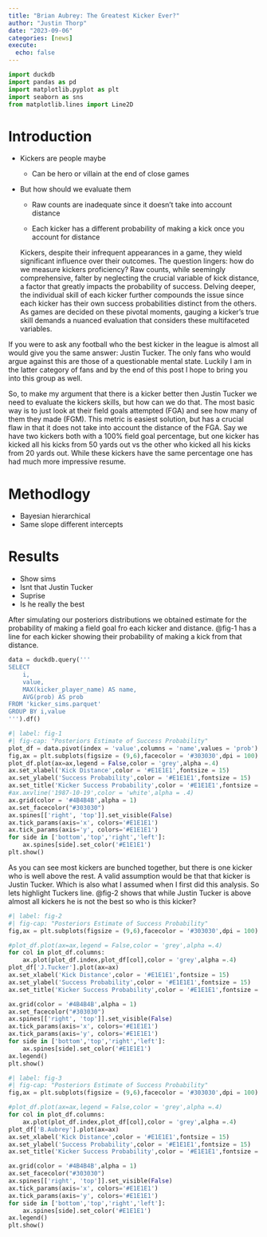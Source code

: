 ```yaml
---
title: "Brian Aubrey: The Greatest Kicker Ever?"
author: "Justin Thorp"
date: "2023-09-06"
categories: [news]
execute:
  echo: false
---
```


```python
import duckdb
import pandas as pd
import matplotlib.pyplot as plt
import seaborn as sns
from matplotlib.lines import Line2D
```

# Introduction

-   Kickers are people maybe

    -   Can be hero or villain at the end of close games

-   But how should we evaluate them

    -   Raw counts are inadequate since it doesn't take into account distance

    -   Each kicker has a different probability of making a kick once you account for distance

    Kickers, despite their infrequent appearances in a game, they wield significant influence over their outcomes. The question lingers: how do we measure kickers proficiency? Raw counts, while seemingly comprehensive, falter by neglecting the crucial variable of kick distance, a factor that greatly impacts the probability of success. Delving deeper, the individual skill of each kicker further compounds the issue since each kicker has their own success probabilities distinct from the others. As games are decided on these pivotal moments, gauging a kicker's true skill demands a nuanced evaluation that considers these multifaceted variables.

If you were to ask any football who the best kicker in the league is almost all would give you the same answer: Justin Tucker. The only fans who would argue against this are those of a questionable mental state. Luckily I am in the latter category of fans and by the end of this post I hope to bring you into this group as well.

So, to make my argument that there is a kicker better then Justin Tucker we need to evaluate the kickers skills, but how can we do that. The most basic way is to just look at their field goals attempted (FGA) and see how many of them they made (FGM). This metric is easiest solution, but has a crucial flaw in that it does not take into account the distance of the FGA. Say we have two kickers both with a 100% field goal percentage, but one kicker has kicked all his kicks from 50 yards out vs the other who kicked all his kicks from 20 yards out. While these kickers have the same percentage one has had much more impressive resume.

# Methodlogy

-   Bayesian hierarchical
-   Same slope different intercepts

# Results

-   Show sims
-   Isnt that Justin Tucker
-   Suprise
-   Is he really the best

After simulating our posteriors distributions we obtained estimate for the probability of making a field goal fro each kicker and distance. @fig-1 has a line for each kicker showing their probability of making a kick from that distance.

```python
data = duckdb.query('''
SELECT 
    i,
    value,
    MAX(kicker_player_name) AS name,
    AVG(prob) AS prob
FROM 'kicker_sims.parquet'
GROUP BY i,value
''').df()
```

```python
#| label: fig-1
#| fig-cap: "Posteriors Estimate of Success Probability"
plot_df = data.pivot(index = 'value',columns = 'name',values = 'prob')
fig,ax = plt.subplots(figsize = (9,6),facecolor = '#303030',dpi = 100)
plot_df.plot(ax=ax,legend = False,color = 'grey',alpha =.4)
ax.set_xlabel('Kick Distance',color = '#E1E1E1',fontsize = 15)
ax.set_ylabel('Success Probability',color = '#E1E1E1',fontsize = 15)
ax.set_title('Kicker Success Probability',color = '#E1E1E1',fontsize = 15)
#ax.axvline('1987-10-19',color = 'white',alpha = .4)
ax.grid(color = '#4B4B4B',alpha = 1)
ax.set_facecolor("#303030")
ax.spines[['right', 'top']].set_visible(False)
ax.tick_params(axis='x', colors='#E1E1E1')
ax.tick_params(axis='y', colors='#E1E1E1')
for side in ['bottom','top','right','left']:
    ax.spines[side].set_color('#E1E1E1')
plt.show()
```

As you can see most kickers are bunched together, but there is one kicker who is well above the rest. A valid assumption would be that that kicker is Justin Tucker. Which is also what I assumed when I first did this analysis. So lets highlight Tuckers line. @fig-2 shows that while Justin Tucker is above almost all kickers he is not the best so who is this kicker?

```python
#| label: fig-2
#| fig-cap: "Posteriors Estimate of Success Probability"
fig,ax = plt.subplots(figsize = (9,6),facecolor = '#303030',dpi = 100)

#plot_df.plot(ax=ax,legend = False,color = 'grey',alpha =.4)
for col in plot_df.columns:
    ax.plot(plot_df.index,plot_df[col],color = 'grey',alpha =.4)
plot_df['J.Tucker'].plot(ax=ax)
ax.set_xlabel('Kick Distance',color = '#E1E1E1',fontsize = 15)
ax.set_ylabel('Success Probability',color = '#E1E1E1',fontsize = 15)
ax.set_title('Kicker Success Probability',color = '#E1E1E1',fontsize = 15)

ax.grid(color = '#4B4B4B',alpha = 1)
ax.set_facecolor("#303030")
ax.spines[['right', 'top']].set_visible(False)
ax.tick_params(axis='x', colors='#E1E1E1')
ax.tick_params(axis='y', colors='#E1E1E1')
for side in ['bottom','top','right','left']:
    ax.spines[side].set_color('#E1E1E1')
ax.legend()
plt.show()
```


```python

#| label: fig-3
#| fig-cap: "Posteriors Estimate of Success Probability"
fig,ax = plt.subplots(figsize = (9,6),facecolor = '#303030',dpi = 100)

#plot_df.plot(ax=ax,legend = False,color = 'grey',alpha =.4)
for col in plot_df.columns:
    ax.plot(plot_df.index,plot_df[col],color = 'grey',alpha =.4)
plot_df['B.Aubrey'].plot(ax=ax)
ax.set_xlabel('Kick Distance',color = '#E1E1E1',fontsize = 15)
ax.set_ylabel('Success Probability',color = '#E1E1E1',fontsize = 15)
ax.set_title('Kicker Success Probability',color = '#E1E1E1',fontsize = 15)

ax.grid(color = '#4B4B4B',alpha = 1)
ax.set_facecolor("#303030")
ax.spines[['right', 'top']].set_visible(False)
ax.tick_params(axis='x', colors='#E1E1E1')
ax.tick_params(axis='y', colors='#E1E1E1')
for side in ['bottom','top','right','left']:
    ax.spines[side].set_color('#E1E1E1')
ax.legend()
plt.show()
```